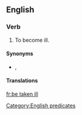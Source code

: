 ==English==

===Verb===
{{head|en|verb}}

# {{lb|en|idiomatic}} To become ill.

====Synonyms====
* {{sense|to become ill}} {{l|en|take ill}}, {{l|en|take sick}}

====Translations====
{{trans-see|to become ill|take sick}}

[[Category:English predicates]]

[[fr:be taken ill]]